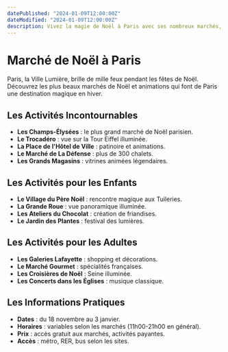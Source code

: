 ```yaml
---
datePublished: "2024-01-09T12:00:00Z"
dateModified: "2024-01-09T12:00:00Z"
description: Vivez la magie de Noël à Paris avec ses nombreux marchés, illuminations et activités festives.
---
```


# Marché de Noël à Paris

Paris, la Ville Lumière, brille de mille feux pendant les fêtes de Noël. Découvrez les plus beaux marchés de Noël et animations qui font de Paris une destination magique en hiver.

## Les Activités Incontournables

- **Les Champs-Élysées** : le plus grand marché de Noël parisien.
- **Le Trocadéro** : vue sur la Tour Eiffel illuminée.
- **La Place de l'Hôtel de Ville** : patinoire et animations.
- **Le Marché de La Défense** : plus de 300 chalets.
- **Les Grands Magasins** : vitrines animées légendaires.

## Les Activités pour les Enfants

- **Le Village du Père Noël** : rencontre magique aux Tuileries.
- **La Grande Roue** : vue panoramique illuminée.
- **Les Ateliers du Chocolat** : création de friandises.
- **Le Jardin des Plantes** : festival des lumières.

<PromotionSection />

## Les Activités pour les Adultes

- **Les Galeries Lafayette** : shopping et décorations.
- **Le Marché Gourmet** : spécialités françaises.
- **Les Croisières de Noël** : Seine illuminée.
- **Les Concerts dans les Églises** : musique classique.

## Les Informations Pratiques

- **Dates** : du 18 novembre au 3 janvier.
- **Horaires** : variables selon les marchés (11h00-21h00 en général).
- **Prix** : accès gratuit aux marchés, activités payantes.
- **Accès** : métro, RER, bus selon les sites.
